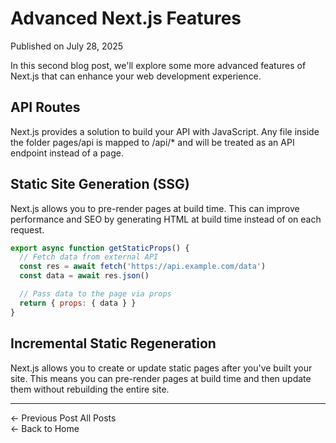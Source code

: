 # Advanced Next.js Features

Published on July 28, 2025

In this second blog post, we'll explore some more advanced features of Next.js that can
enhance your web development experience.

## API Routes

Next.js provides a solution to build your API with JavaScript. Any file inside the folder
pages/api is mapped to /api/* and will be treated as an API endpoint instead of a page.

## Static Site Generation (SSG)

Next.js allows you to pre-render pages at build time. This can improve performance and SEO
by generating HTML at build time instead of on each request.

```javascript
export async function getStaticProps() {
  // Fetch data from external API
  const res = await fetch('https://api.example.com/data')
  const data = await res.json()

  // Pass data to the page via props
  return { props: { data } }
}
```

## Incremental Static Regeneration

Next.js allows you to create or update static pages after you've built your site.
This means you can pre-render pages at build time and then update them without
rebuilding the entire site.

---


<div className="mt-8 pt-4 border-t">
  <div className="flex justify-between items-center">
    <Link href="/posts/first-post" className="text-blue-600 hover:underline">← Previous Post</Link>
    <Link href="/posts" className="text-blue-600 hover:underline">All Posts</Link>
  </div>
  <div className="mt-4">
    <Link href="/" className="text-blue-600 hover:underline">← Back to Home</Link>
  </div>
</div>